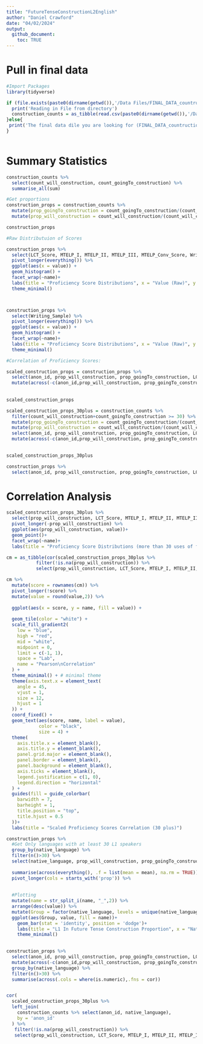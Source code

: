 ```yaml
---
title: "FutureTenseConstructionL2English"
author: "Daniel Crawford"
date: "04/02/2024"
output: 
  github_document: 
    toc: TRUE
---
```



# Pull in final data


```r
#Import Packages
library(tidyverse)
```

```r


if (file.exists(paste0(dirname(getwd()),'/Data Files/FINAL_DATA_countruction_counts_and_student_info_with_scores.csv'))){
  print('Reading in File from directory')
  construction_counts = as_tibble(read.csv(paste0(dirname(getwd()),'/Data Files/FINAL_DATA_countruction_counts_and_student_info_with_scores.csv')))
}else{
 print('The final data dile you are looking for (FINAL_DATA_countruction_counts_and_student_info_with_scores.csv) does not appear to be in a directory.') 
}
  

```


# Summary Statistics

```r
construction_counts %>% 
  select(count_will_construction, count_goingTo_construction) %>% 
  summarise_all(sum)
```



```r
#Get proportions
construction_props = construction_counts %>% 
  mutate(prop_goingTo_construction = count_goingTo_construction/(count_will_construction+count_goingTo_construction), .after = anon_id) %>% 
  mutate(prop_will_construction = count_will_construction/(count_will_construction+count_goingTo_construction), .after = anon_id)

construction_props

```


```r
#Raw Distributuion of Scores

construction_props %>% 
  select(LCT_Score, MTELP_I, MTELP_II, MTELP_III, MTELP_Conv_Score, Writing_Sample) %>% 
  pivot_longer(everything()) %>% 
  ggplot(aes(x = value)) +
  geom_histogram() +
  facet_wrap(~name)+
  labs(title = "Proficiency Score Distributions", x = "Value (Raw)", y = "Frequency") +
  theme_minimal()



construction_props %>% 
  select(Writing_Sample) %>% 
  pivot_longer(everything()) %>% 
  ggplot(aes(x = value)) +
  geom_histogram() +
  facet_wrap(~name)+
  labs(title = "Proficiency Score Distributions", x = "Value (Raw)", y = "Frequency") +
  theme_minimal()


```







```r
#Correlation of Proficiency Scores:

scaled_construction_props = construction_props %>% 
  select(anon_id, prop_will_construction, prop_goingTo_construction, LCT_Score, MTELP_I, MTELP_II, MTELP_III, MTELP_Conv_Score, Writing_Sample) %>% 
  mutate(across(-c(anon_id,prop_will_construction, prop_goingTo_construction), ~ scale(.x))) 
  
  
scaled_construction_props
```


```r

scaled_construction_props_30plus = construction_counts %>% 
  filter(count_will_construction+count_goingTo_construction >= 30) %>% 
  mutate(prop_goingTo_construction = count_goingTo_construction/(count_will_construction+count_goingTo_construction), .after = anon_id) %>% 
  mutate(prop_will_construction = count_will_construction/(count_will_construction+count_goingTo_construction), .after = anon_id) %>% 
  select(anon_id, prop_will_construction, prop_goingTo_construction, LCT_Score, MTELP_I, MTELP_II, MTELP_III, MTELP_Conv_Score, Writing_Sample) %>% 
  mutate(across(-c(anon_id,prop_will_construction, prop_goingTo_construction), ~ scale(.x)))
  

scaled_construction_props_30plus
```


```r
construction_props %>% 
  select(anon_id, prop_will_construction, prop_goingTo_construction, LCT_Score, MTELP_I, MTELP_II, MTELP_III, MTELP_Conv_Score, Writing_Sample)
```





# Correlation Analysis

```r
scaled_construction_props_30plus %>% 
  select(prop_will_construction, LCT_Score, MTELP_I, MTELP_II, MTELP_III, MTELP_Conv_Score, Writing_Sample) %>% 
  pivot_longer(-prop_will_construction) %>% 
  ggplot(aes(prop_will_construction, value))+
  geom_point()+
  facet_wrap(~name)+
  labs(title = "Proficiency Score Distributions (more than 30 uses of future tense)", x = "Proportion of 'will' construction", y = "Proficinecy Test Score")
```




```r
cm = as_tibble(cor(scaled_construction_props_30plus %>%  
           filter(!is.na(prop_will_construction)) %>%
           select(prop_will_construction, LCT_Score, MTELP_I, MTELP_II, MTELP_III, MTELP_Conv_Score, Writing_Sample)))

cm %>% 
  mutate(score = rownames(cm)) %>%
  pivot_longer(!score) %>%
  mutate(value = round(value,2)) %>% 
  
  ggplot(aes(x = score, y = name, fill = value)) +
  
  geom_tile(color = "white") +
  scale_fill_gradient2(
    low = "blue",
    high = "red",
    mid = "white",
    midpoint = 0,
    limit = c(-1, 1),
    space = "Lab",
    name = "Pearson\nCorrelation"
  ) +
  theme_minimal() + # minimal theme
  theme(axis.text.x = element_text(
    angle = 45,
    vjust = 1,
    size = 12,
    hjust = 1
  )) +
  coord_fixed() +
  geom_text(aes(score, name, label = value),
            color = "black",
            size = 4) +
  theme(
    axis.title.x = element_blank(),
    axis.title.y = element_blank(),
    panel.grid.major = element_blank(),
    panel.border = element_blank(),
    panel.background = element_blank(),
    axis.ticks = element_blank(),
    legend.justification = c(1, 0),
    legend.direction = "horizontal"
  ) +
  guides(fill = guide_colorbar(
    barwidth = 7,
    barheight = 1,
    title.position = "top",
    title.hjust = 0.5
  ))+
  labs(title = "Scaled Proficiency Scores Correlation (30 plus)")
```





```r
construction_props %>%
  #Get Only languages with at least 30 L1 speakers
  group_by(native_language) %>% 
  filter(n()>30) %>% 
  select(native_language, prop_will_construction, prop_goingTo_construction) %>% 
  
  summarise(across(everything(), .f = list(mean = mean), na.rm = TRUE)) %>% 
  pivot_longer(cols = starts_with('prop')) %>% 
  
  
  #Plotting
  mutate(name = str_split_i(name, "_",2)) %>% 
  arrange(desc(value)) %>% 
  mutate(Group = factor(native_language, levels = unique(native_language))) %>% 
  ggplot(aes(Group, value, fill = name))+
    geom_bar(stat = 'identity', position = 'dodge')+
    labs(title = "L1 In Future Tense Construction Proportion", x = "Native Language (L1)", y = "Proportion", fill = "Construction") +
    theme_minimal()
  
```

```r
construction_props %>% 
  select(anon_id, prop_will_construction, prop_goingTo_construction, LCT_Score, MTELP_I, MTELP_II, MTELP_III, MTELP_Conv_Score, Writing_Sample, native_language) %>% 
  mutate(across(-c(anon_id,prop_will_construction, prop_goingTo_construction, native_language), ~ scale(.x))) %>% 
  group_by(native_language) %>% 
  filter(n()>30) %>% 
  summarise(across(.cols = where(is.numeric),.fns = cor))
```

```r

```


```r
cor(
  scaled_construction_props_30plus %>% 
  left_join(
    construction_counts %>% select(anon_id, native_language),
    by = 'anon_id'
  ) %>%  
   filter(!is.na(prop_will_construction)) %>%
   select(prop_will_construction, LCT_Score, MTELP_I, MTELP_II, MTELP_III, MTELP_Conv_Score, Writing_Sample))
```



